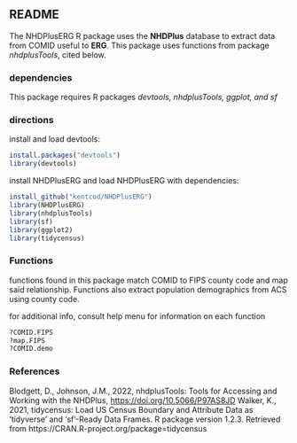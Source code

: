 ## README

The NHDPlusERG R package uses the **NHDPlus** database to extract data from COMID useful to **ERG**. This package uses functions from package *nhdplusTools*, cited below.

### dependencies

This package requires R packages *devtools, nhdplusTools, ggplot, and sf*

### directions

install and load devtools:

```r
install.packages("devtools")
library(devtools)
```

install NHDPlusERG and load NHDPlusERG with dependencies:

```r
install_github("kentcod/NHDPlusERG")
library(NHDPlusERG)
library(nhdplusTools)
library(sf)
library(ggplot2)
library(tidycensus)
```

### Functions

functions found in this package match COMID to FIPS county code and map said relationship. Functions also extract population demographics from ACS using county code.

for additional info, consult help menu for information on each function

```r
?COMID.FIPS
?map.FIPS
?COMID.demo
```

### References

Blodgett, D., Johnson, J.M., 2022, nhdplusTools: Tools for Accessing and Working with the NHDPlus, <https://doi.org/10.5066/P97AS8JD>
Walker, K., 2021, tidycensus: Load US Census Boundary and Attribute Data as 'tidyverse' and 'sf'-Ready Data Frames. R package version 1.2.3. Retrieved from https://CRAN.R-project.org/package=tidycensus
